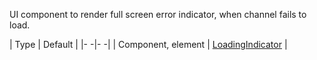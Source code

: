 UI component to render full screen error indicator, when channel fails to load.

| Type | Default |
|- -|- -|
| Component, element | [LoadingIndicator](https://github.com/GetStream/stream-chat-react-native/blob/master/package/src/components/Indicators/LoadingIndicator.tsx) |
